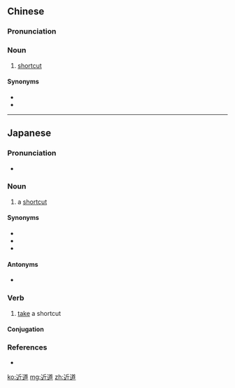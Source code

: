==Chinese==
{{zh-forms}}

===Pronunciation===
{{zh-pron
|m=jìndào
|cat=n
}}

===Noun===
{{zh-noun}}

# [[shortcut]] {{qualifier|an alternative route}}

====Synonyms====
* {{zh-l|捷徑}}
* {{zh-l|近路}}

----

==Japanese==
{{ja-kanjitab|ちか|みち|yomi=kun}}

===Pronunciation===
* {{ja-pron|ちかみち|yomi=k}}

===Noun===
{{ja-noun|ちかみち}}

# a [[shortcut]]

====Synonyms====
* {{ja-r|捷径|しょうけい}}
* {{ja-r|早道|はやみち}}
* {{ja-r|間道|かんどう}}

====Antonyms====
* {{ja-r|遠回り|とおまわり}}

===Verb===
{{ja-verb-suru|tr=intrans|ちかみち}}

# [[take]] a shortcut

====Conjugation====
{{ja-suru|ちかみち}}

===References===
* {{R:Shogakukan}}

[[ko:近道]]
[[mg:近道]]
[[zh:近道]]